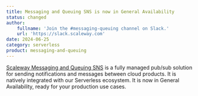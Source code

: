 ```yaml
---
title: Messaging and Queuing SNS is now in General Availability
status: changed
author:
    fullname: 'Join the #messaging-queuing channel on Slack.'
    url: 'https://slack.scaleway.com'
date: 2024-06-25
category: serverless
product: messaging-and-queuing
---
```


[Scaleway Messaging and Queuing SNS](https://www.scaleway.com/en/docs/serverless/messaging/quickstart/#quickstart-for-sns/) is a fully managed pub/sub solution for sending notifications and messages between cloud products. It is natively integrated with our Serverless ecosystem.
It is now in General Availability, ready for your production use cases.

